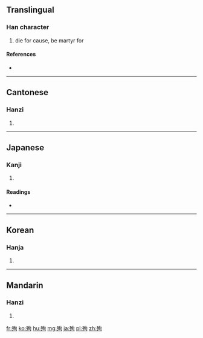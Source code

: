 ==Translingual==

===Han character===
{{Han char|rn=78|rad=歹|as=06|sn=10|four=1722<sub>0</sub>|canj=一弓心日 (MNPA)}}

# die for cause, be martyr for

====References====
* {{Han ref|kx=0580.220|dkj=16448|dj=0972.300|hdz=21386.060|uh=6B89|ud=27529|bh=AEEE|bd=44782}}

----

==Cantonese==

===Hanzi===
{{yue-hanzi|jyut=|y=seun1, seun6}}

# {{defn|lang=yue|sort=歹06}}

----

==Japanese==

===Kanji===
{{ja-kanji|grade=c|rs=歹06}}

# {{defn|lang=ja|sort=歹06}}

====Readings====
* {{ja-readings|on=[[じゅん]] (jun)|kun=[[したがう]] (shitagau)}}

----

==Korean==

===Hanja===
{{ko-hanja|hangeul=순|eumhun=|rv=sun|mr=sun|y=swun}}

# {{defn|lang=ko|sort=歹06}}

----

==Mandarin==

===Hanzi===
{{cmn-hanzi|pin=[[xùn]] ([[xun4]])|wg=hsün<sup>4</sup>}}

# {{defn|lang=cmn|sort=歹06}}

[[fr:殉]]
[[ko:殉]]
[[hu:殉]]
[[mg:殉]]
[[ja:殉]]
[[pl:殉]]
[[zh:殉]]